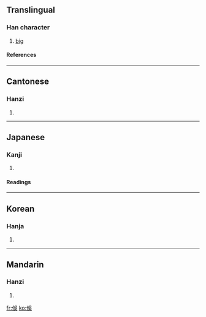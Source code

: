 {{see|俣}}

==Translingual==
===Han character===
{{Han char|rn=9|rad=人|as=07|sn=9|four=2623<sub>4</sub>|canj=人口女大 (ORVK)}}
# [[big]]
====References====
{{Han ref|kx=0104.030|dkj=00662|dj=0220.030|hdz=10162.041|uh=4FC1|ud=20417|bh=CDE3|bd=52707}}
----
==Cantonese==
===Hanzi===
{{yue-hanzi|jyut=|y=yu5}}
# {{defn|Cantonese}}
----
==Japanese==
===Kanji===
{{ja-kanji|grade=|rs=人07}}
# {{defn|Japanese}} 
====Readings====
{{ja-readings|on=[[ぐ]] (gu)|kun=[[おおきい]] (ookii)}}
----
==Korean==
===Hanja===
{{ko-hanja|hangeul=[[유]]|rv=yu|mr=yu}}
# {{defn|Korean}}
----
==Mandarin==
===Hanzi===
{{cmn-hanzi|sim=俣|pin=[[yǔ]] (yu3)|wg=yü<sup>3</sup>}}
# {{defn|Mandarin}}

[[fr:俁]]
[[ko:俁]]